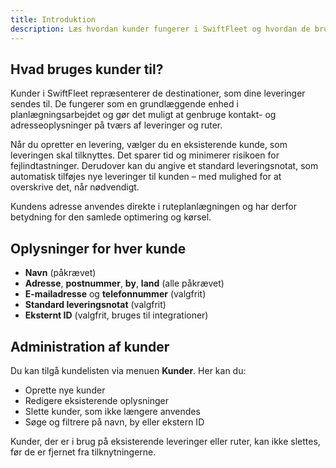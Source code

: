 ```yaml
---
title: Introduktion
description: Læs hvordan kunder fungerer i SwiftFleet og hvordan de bruges i planlægningen.
---
```


## Hvad bruges kunder til?
Kunder i SwiftFleet repræsenterer de destinationer, som dine leveringer sendes til. De fungerer som en grundlæggende enhed i planlægningsarbejdet og gør det muligt at genbruge kontakt- og adresseoplysninger på tværs af leveringer og ruter.

Når du opretter en levering, vælger du en eksisterende kunde, som leveringen skal tilknyttes. Det sparer tid og minimerer risikoen for fejlindtastninger. Derudover kan du angive et standard leveringsnotat, som automatisk tilføjes nye leveringer til kunden – med mulighed for at overskrive det, når nødvendigt.

Kundens adresse anvendes direkte i ruteplanlægningen og har derfor betydning for den samlede optimering og kørsel.

## Oplysninger for hver kunde
- **Navn** (påkrævet)
- **Adresse**, **postnummer**, **by**, **land** (alle påkrævet)
- **E-mailadresse** og **telefonnummer** (valgfrit)
- **Standard leveringsnotat** (valgfrit)
- **Eksternt ID** (valgfrit, bruges til integrationer)

## Administration af kunder

Du kan tilgå kundelisten via menuen **Kunder**. Her kan du:

- Oprette nye kunder
- Redigere eksisterende oplysninger
- Slette kunder, som ikke længere anvendes
- Søge og filtrere på navn, by eller ekstern ID

<Info>
Kunder, der er i brug på eksisterende leveringer eller ruter, kan ikke slettes, før de er fjernet fra tilknytningerne.
</Info>